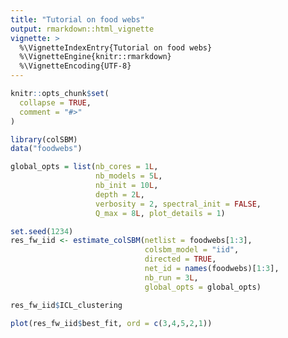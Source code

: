 ```yaml
---
title: "Tutorial on food webs"
output: rmarkdown::html_vignette
vignette: >
  %\VignetteIndexEntry{Tutorial on food webs}
  %\VignetteEngine{knitr::rmarkdown}
  %\VignetteEncoding{UTF-8}
---
```


```r
knitr::opts_chunk$set(
  collapse = TRUE,
  comment = "#>"
)
```

```r
library(colSBM)
data("foodwebs")
```




```r
global_opts = list(nb_cores = 1L,
                   nb_models = 5L,
                   nb_init = 10L,
                   depth = 2L,
                   verbosity = 2, spectral_init = FALSE,
                   Q_max = 8L, plot_details = 1)

set.seed(1234)
res_fw_iid <- estimate_colSBM(netlist = foodwebs[1:3],
                              colsbm_model = "iid", 
                              directed = TRUE,
                              net_id = names(foodwebs)[1:3],
                              nb_run = 3L, 
                              global_opts = global_opts)
```
```r
res_fw_iid$ICL_clustering
```

```r
plot(res_fw_iid$best_fit, ord = c(3,4,5,2,1))
```

